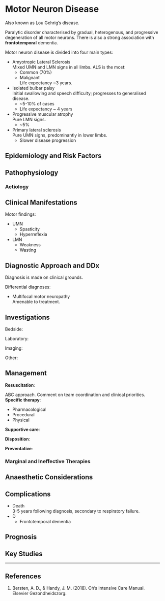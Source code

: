 # Motor Neuron Disease

:::info
Also known as Lou Gehrig's disease.
:::

Paralytic disorder characterised by gradual, heterogenous, and progressive degeneration of all motor neurons. There is also a strong association with **frontotemporal** dementia.


Motor neuron disease is divided into four main types:

* Amyotropic Lateral Sclerosis\
Mixed UMN and LMN signs in all limbs. ALS is the most:
	* Common (70%)
	* Malignant\
	Life expectancy ~3 years.
* Isolated bulbar palsy\
Initial swallowing and speech difficulty; progresses to generalised disease.
	* ~5-10% of cases
	* Life expectancy ~ 4 years
* Progressive muscular atrophy\
Pure LMN signs.
	* ~5%
* Primary lateral sclerosis\
Pure UMN signs, predominantly in lower limbs.
	* Slower disease progression


## Epidemiology and Risk Factors

## Pathophysiology

### Aetiology

## Clinical Manifestations

Motor findings:

* UMN
	* Spasticity
	* Hyperreflexia
* LMN
	* Weakness
	* Wasting


## Diagnostic Approach and DDx

Diagnosis is made on clinical grounds.

Differential diagnoses:

* Multifocal motor neuropathy\
Amenable to treatment.

## Investigations

Bedside:

Laboratory:

Imaging:

Other:

## Management

**Resuscitation**:\

ABC approach. Comment on team coordination and clinical priorities.
**Specific therapy**:

* Pharmacological
* Procedural
* Physical

**Supportive care**:

**Disposition**:

**Preventative**:


### Marginal and Ineffective Therapies

## Anaesthetic Considerations

## Complications

* Death\
3-5 years following diagnosis, secondary to respiratory failure.
* D
	* Frontotemporal dementia

## Prognosis

## Key Studies


---

## References

1. Bersten, A. D., & Handy, J. M. (2018). Oh’s Intensive Care Manual. Elsevier Gezondheidszorg.